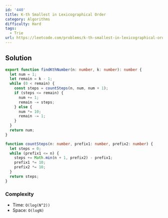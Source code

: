 ```yaml
---
id: '440'
title: K-th Smallest in Lexicographical Order
category: Algorithms
difficulty: Hard
tags:
  - Trie
url: https://leetcode.com/problems/k-th-smallest-in-lexicographical-order
---
```


## Solution

```typescript showLineNumbers
export function findKthNumber(n: number, k: number): number {
  let num = 1;
  let remain = k - 1;
  while (0 < remain) {
    const steps = countSteps(n, num, num + 1);
    if (steps <= remain) {
      num += 1;
      remain -= steps;
    } else {
      num *= 10;
      remain -= 1;
    }
  }
  return num;
}

function countSteps(n: number, prefix1: number, prefix2: number) {
  let steps = 0;
  while (prefix1 <= n) {
    steps += Math.min(n + 1, prefix2) - prefix1;
    prefix1 *= 10;
    prefix2 *= 10;
  }
  return steps;
}
```

### Complexity

- Time: `O(log(N^2))`
- Space: `O(logN)`
